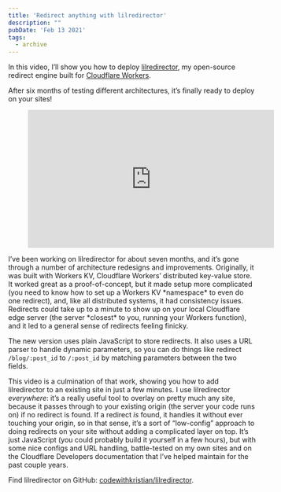 ```yaml
---
title: 'Redirect anything with lilredirector'
description: ""
pubDate: 'Feb 13 2021'
tags:
  - archive
---
```



In this video, I’ll show you how to deploy [lilredirector](https://github.com/signalnerve/lilredirector), my open-source redirect engine built for [Cloudflare Workers](https://workers.cloudflare.com/).

After six months of testing different architectures, it’s finally ready to deploy on your sites!

<figure class="wp-block-embed is-type-rich is-provider-embed-handler wp-block-embed-embed-handler wp-embed-aspect-16-9 wp-has-aspect-ratio"><div class="wp-block-embed__wrapper"><iframe allow="accelerometer; autoplay; clipboard-write; encrypted-media; gyroscope; picture-in-picture; web-share" allowfullscreen="" frameborder="0" height="281" loading="lazy" referrerpolicy="strict-origin-when-cross-origin" src="https://www.youtube.com/embed/sapgxe1RuMA?feature=oembed" title="Redirect anything with Lilredirector (serverless redirect tool) - Setup Guide" width="500"></iframe></div></figure>I’ve been working on lilredirector for about seven months, and it’s gone through a number of architecture redesigns and improvements. Originally, it was built with Workers KV, Cloudflare Workers’ distributed key-value store. It worked great as a proof-of-concept, but it made setup more complicated (you need to know how to set up a Workers KV *namespace* to even do one redirect), and, like all distributed systems, it had consistency issues. Redirects could take up to a minute to show up on your local Cloudflare edge server (the server *closest* to you, running your Workers function), and it led to a general sense of redirects feeling finicky.

The new version uses plain JavaScript to store redirects. It also uses a URL parser to handle dynamic parameters, so you can do things like redirect `/blog/:post_id` to `/:post_id` by matching parameters between the two fields.

This video is a culmination of that work, showing you how to add lilredirector to an existing site in just a few minutes. I use lilredirector *everywhere*: it’s a really useful tool to overlay on pretty much any site, because it passes through to your existing origin (the server your code runs on) if no redirect is found. If a redirect *is* found, it handles it without ever touching your origin, so in that sense, it’s a sort of “low-config” approach to doing redirects on your site without adding a complicated layer on top. It’s just JavaScript (you could probably build it yourself in a few hours), but with some nice configs and URL handling, battle-tested on my own sites and on the Cloudflare Developers documentation that I’ve helped maintain for the past couple years.

Find lilredirector on GitHub: [codewithkristian/lilredirector](https://sachachua.com/blog/wp-content/uploads/2013/05/How-to-Learn-Emacs-v2-Large-640x416.png).